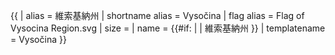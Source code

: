 {{ {{{1<noinclude>|country showdata</noinclude>}}}
| alias = 維索基納州
| shortname alias = Vysočina
| flag alias = Flag of Vysocina Region.svg
| size = {{{size|}}}
| name = {{#if: {{{name|}}} | {{{name|}}} | 維索基納州 }}
<noinclude>
| templatename = Vysočina
</noinclude>
}}